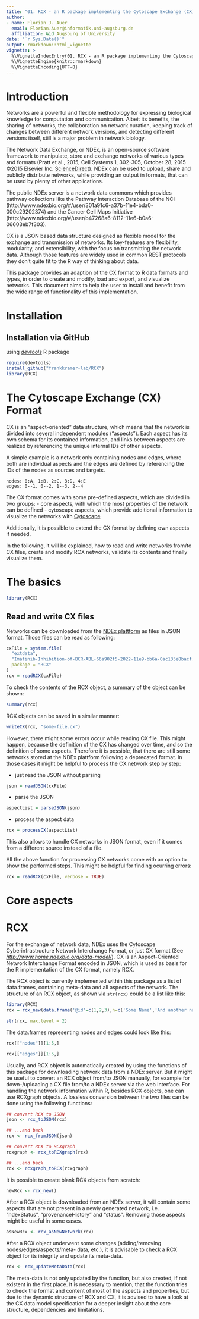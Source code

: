 ```yaml
---
title: "01. RCX - an R package implementing the Cytoscape Exchange (CX) format"
author: 
- name: Florian J. Auer
  email: Florian.Auer@informatik.uni-augsburg.de
  affiliation: &id Augsburg of University
date: "`r Sys.Date()`"
output: rmarkdown::html_vignette
vignette: >
  %\VignetteIndexEntry{01. RCX - an R package implementing the Cytoscape Exchange (CX) format}
  %\VignetteEngine{knitr::rmarkdown}
  %\VignetteEncoding{UTF-8}
---
```


# Introduction

Networks are a powerful and flexible methodology for expressing
biological knowledge for computation and communication. Albeit 
its benefits, the sharing of networks, the collaboration on 
network curation, keeping track of changes between 
different network versions, and detecting different versions itself,
still is a major problem in network biology.

The Network Data Exchange, or NDEx, is an open-source software framework 
to manipulate, store and exchange networks of various types and formats (Pratt et al., 2015, Cell Systems 1, 302-305, October 28, 2015 ©2015 Elsevier Inc. [ScienceDirect](http://www.sciencedirect.com/science/article/pii/S2405471215001477)). 
NDEx can be used to upload, share and publicly distribute networks, while providing
an output in formats, that can be used by plenty of other applications.

The public NDEx server is a network data commons which provides pathway collections like the Pathway Interaction Database of the NCI (http://www.ndexbio.org/#/user/301a91c6-a37b-11e4-bda0-000c29202374) and the Cancer Cell Maps Initiative (http://www.ndexbio.org/#/user/b47268a6-8112-11e6-b0a6-06603eb7f303). 

CX is a JSON based data structure designed as flexible model for the exchange and transmission of networks.
Its key-features are flexibility, modularity, and extensibility, with the focus on transmitting the network data. 
Although those features are widely used in common REST protocols they don't quite fit to the R way of thinking about data.

This package provides an adaption of the CX format to R data formats and types, in order to create and modify, load and export, and visualize networks.
This document aims to help the user to install and benefit from the wide range of functionality of this implementation.

# Installation
## Installation via GitHub
using [*devtools*](http://cran.r-project.org/web/packages/devtools/index.html) R package
```r
require(devtools)
install_github("frankkramer-lab/RCX")
library(RCX)
```


# The Cytoscape Exchange (CX) Format 

CX is an "aspect-oriented" data structure, which means that the network is divided into several independent modules ("aspects").
Each aspect has its own schema for its contained information, and links between aspects are realized by referencing the unique internal IDs of other aspects.

A simple example is a network only containing nodes and edges, where both are individual aspects and the edges are defined by referencing the IDs of the nodes as sources and targets.

```
nodes: 0:A, 1:B, 2:C, 3:D, 4:E
edges: 0--1, 0--2, 1--3, 2--4
```

The CX format comes with some pre-defined aspects, which are divided in two groups:
- core aspects, with which the most properties of the network can be defined
- cytoscape aspects, which provide additional information to visualize the networks with [Cytoscape](https://cytoscape.org/)

Additionally, it is possible to extend the CX format by defining own aspects if needed.

In the following, it will be explained, how to read and write networks from/to CX files, create and modify RCX networks, validate its contents and finally visualize them.

# The basics

```r
library(RCX)
```

## Read and write CX files

Networks can be downloaded from the [NDEx plattform](http://ndexbio.org/) as files in JSON format.
Those files can be read as following:

```r
cxFile = system.file(
  "extdata", 
  "Imatinib-Inhibition-of-BCR-ABL-66a902f5-2022-11e9-bb6a-0ac135e8bacf.cx", 
  package = "RCX"
)
rcx = readRCX(cxFile)
```

To check the contents of the RCX object, a summary of the object can be shown:

```r
summary(rcx)
```

RCX objects can be saved in a similar manner:

```r
writeCX(rcx, "some-file.cx")
```

However, there might some errors occur while reading CX file.
This might happen, because the definition of the CX has changed over time, and so the definition of some aspects. 
Therefore it is possible, that there are still some networks stored at the NDEx plattform following a deprecated format.
In those cases it might be helpful to process the CX network step by step:

- just read the JSON without parsing
```r
json = readJSON(cxFile)
```
- parse the JSON
```r
aspectList = parseJSON(json)
```
- process the aspect data
```r
rcx = processCX(aspectList)
```

This also allows to handle CX networks in JSON format, even if it comes from a different source instead of a file.

All the above function for processing CX networks come with an option to show the performed steps.
This might be helpful for finding ocurring errors:

```r
rcx = readRCX(cxFile, verbose = TRUE)
```


# Core aspects




# RCX

For the exchange of network data, NDEx uses the Cytoscape
Cyberinfrastructure Network Interchange Format, or just CX format (See
[*http://www.home.ndexbio.org/data-model/*](http://www.home.ndexbio.org/data-model/)).
CX is an Aspect-Oriented Network Interchange Format encoded in JSON,
which is used as basis for the R implementation of the CX format, namely
RCX.

The RCX object is currently implemented within this package as a list of
data.frames, containing meta-data and all aspects of the network. The
structure of an RCX object, as shown via `str(rcx)` could be a list like
this:

```r
library(RCX)
rcx = rcx_new(data.frame('@id'=c(1,2,3),n=c('Some Name','And another name',NA), r=c('HGNC:Symbol',NA,'UniProt:C3P0'), check.names=FALSE))

str(rcx, max.level = 2)
```

The data.frames representing nodes and edges could look like this:

```r
rcx[["nodes"]][1:5,]

rcx[["edges"]][1:5,]
```

Usually, and RCX object is automatically created by using the functions
of this package for downloading network data from a NDEx server. But it
might be useful to convert an RCX object from/to JSON manually, for
example for down-/uploading a CX file from/to a NDEx server via the web
interface. For handling the network information within R, besides RCX
objects, one can use RCXgraph objects. A lossless conversion between the
two files can be done using the following functions:

```r
## convert RCX to JSON
json <- rcx_toJSON(rcx)

## ...and back
rcx <- rcx_fromJSON(json)

## convert RCX to RCXgraph
rcxgraph <- rcx_toRCXgraph(rcx)

## ...and back
rcx <- rcxgraph_toRCX(rcxgraph)
```

It is possible to create blank RCX objects from scratch:

```r
newRcx <- rcx_new()
```

After a RCX object is downloaded from an NDEx server, it will contain
some aspects that are not present in a newly generated network, i.e.
“ndexStatus”, “provenanceHistory” and “status”. Removing those aspects
might be useful in some cases.

```r
asNewRcx <- rcx_asNewNetwork(rcx)
```

After a RCX object underwent some changes (adding/removing
nodes/edges/aspects/meta- data, etc.), it is advisable to check a RCX
object for its integrity and update its meta-data.

```r
rcx <- rcx_updateMetaData(rcx)
```

The meta-data is not only updated by the function, but also created, if
not existent in the first place. It is necessary to mention, that the
function tries to check the format and content of most of the aspects
and properties, but due to the dynamic structure of RCX and CX, it is
advised to have a look at the CX data model specification for a deeper
insight about the core structure, dependencies and limitations.
